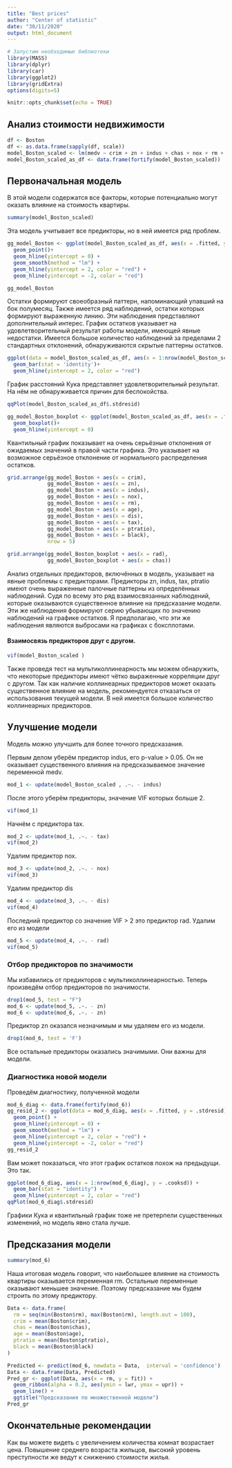 ```yaml
---
title: "Best prices"
author: "Center of statistic"
date: "30/11/2020"
output: html_document
---
```


```r
# Запустим необходимые библиотеки
library(MASS)
library(dplyr)
library(car)
library(ggplot2)
library(gridExtra)
options(digits=5)
```

```r
knitr::opts_chunk$set(echo = TRUE)
```
## Анализ стоимости недвижимости 

```r
df <- Boston
df <- as.data.frame(sapply(df, scale))
model_Boston_scaled <- lm(medv ~ crim + zn + indus + chas + nox + rm + age + dis + rad + tax + ptratio + black, data = df)
model_Boston_scaled_as_df <- data.frame(fortify(model_Boston_scaled))
```

## Первоначальная модель
В этой модели содержатся все факторы, которые потенциально могут оказать влияние на стоимость квартиры.  
```r
summary(model_Boston_scaled)
```

Эта модель учитывает все предикторы, но в ней имеется ряд проблем. 

```r
gg_model_Boston <- ggplot(model_Boston_scaled_as_df, aes(x = .fitted, y = .stdresid))+
  geom_point()+
  geom_hline(yintercept = 0) +
  geom_smooth(method = "lm") +
  geom_hline(yintercept = 2, color = "red") +
  geom_hline(yintercept = -2, color = "red")

gg_model_Boston
```

Остатки формируют своеобразный паттерн, напоминающий упавший на бок полумесяц. Также имеется ряд наблюдений, остатки которых формируют выраженную линию. Эти наблюдения представляют дополнительный интерес. График остатков указывает на удовлетворительный результат работы модели, имеющей явные недостатки. Имеется большое количество наблюдений за пределами 2 стандартных отклонений, обнаруживаются скрытые паттерны остатков. 

```r
ggplot(data = model_Boston_scaled_as_df, aes(x = 1:nrow(model_Boston_scaled_as_df), y = .cooksd)) + 
  geom_bar(stat = 'identity')+
  geom_hline(yintercept = 2, color = "red")
```

График расстояний Кука представляет удовлетворительный результат. На нём не обнаруживается причин для беспокойства. 

```r
qqPlot(model_Boston_scaled_as_df$.stdresid)

gg_model_Boston_boxplot <- ggplot(model_Boston_scaled_as_df, aes(x = .fitted, y = .stdresid))+
  geom_boxplot()+
  geom_hline(yintercept = 0)
```
Квантильный график показывает на очень серьёзные отклонения от ожидаемых значений в правой части графика. Это указывает на возможное серьёзное отклонение от нормального распределения остатков. 

```r
grid.arrange(gg_model_Boston + aes(x = crim),
             gg_model_Boston + aes(x = zn),
             gg_model_Boston + aes(x = indus),
             gg_model_Boston + aes(x = nox),
             gg_model_Boston + aes(x = rm),
             gg_model_Boston + aes(x = age),
             gg_model_Boston + aes(x = dis),
             gg_model_Boston + aes(x = tax),
             gg_model_Boston + aes(x = ptratio),
             gg_model_Boston + aes(x = black),
             nrow = 5)

grid.arrange(gg_model_Boston_boxplot + aes(x = rad),
             gg_model_Boston_boxplot + aes(x = chas))

```

Анализ отдельных предикторов, включённых в модель, указывает на явные проблемы с предикторами. Предикторы zn, indus, tax, ptratio имеют очень выраженные палочные паттерны из определённых наблюдений. Судя по всему это ряд взаимосвязанных наблюдений, которые оказываются существенное влияние на предсказание модели. Эти же наблюдения формируют серию убывающих по значению наблюдений на графике остатков. Я предполагаю, что эти же наблюдения являются выбросами на графиках с боксплотами. 


#### Взаимосвязь предикторов друг с другом. 
```r
vif(model_Boston_scaled )
```
Также проведя тест на мультиколлинеарность мы можем обнаружить, что некоторые предикторы имеют чётко выраженные корреляции друг с другом. Так как наличие коллинеарных предикторов может оказать существенное влияние на модель, рекомендуется отказаться от использования текущей модели. В ней имеется большое количество коллинеарных предикторов. 


## Улучшение модели

Модель можно улучшить для более точного предсказания. 

Первым делом уберём предиктор indus, его p-value > 0.05. Он не оказывает существенного влияния на предсказываемое значение переменной medv. 


```r
mod_1 <- update(model_Boston_scaled , .~. - indus)
```


После этого уберём предикторы, значение VIF которых больше 2. 
```r
vif(mod_1)
```

Начнём с предиктора tax.

```r
mod_2 <- update(mod_1, .~. - tax)
vif(mod_2)
```

Удалим предиктор nox.

```r
mod_3 <- update(mod_2, .~. - nox)
vif(mod_3)
```

Удалим предиктор dis

```r
mod_4 <- update(mod_3, .~. - dis)
vif(mod_4)
```

Последний предиктор со значение VIF > 2 это предиктор rad. Удалим его из модели

```r
mod_5 <- update(mod_4, .~. - rad)
vif(mod_5)
```


### Отбор предикторов по значимости

Мы избавились от предикторов с мультиколлинеарностью. Теперь произведём отбор предикторов по значимости.

```r
drop1(mod_5, test = "F")
mod_6 <- update(mod_5, .~. - zn)
mod_6 <- update(mod_6, .~. - zn)
```

Предиктор zn оказался незначимым и мы удаляем его из модели. 

```r
drop1(mod_6, test = 'F')

```
Все остальные предикторы оказались значимыми. Они важны для модели. 

### Диагностика новой модели

Проведём диагностику, полученной модели


```r
mod_6_diag <- data.frame(fortify(mod_6))
gg_resid_2 <- ggplot(data = mod_6_diag, aes(x = .fitted, y = .stdresid)) + 
  geom_point() + 
  geom_hline(yintercept = 0) +
  geom_smooth(method = "lm") +
  geom_hline(yintercept = 2, color = "red") +
  geom_hline(yintercept = -2, color = "red")
gg_resid_2
```

Вам может показаться, что этот график остатков похож на предыдущи. Это так. 

```r
ggplot(mod_6_diag, aes(x = 1:nrow(mod_6_diag), y = .cooksd)) + 
  geom_bar(stat = "identity") + 
  geom_hline(yintercept = 2, color = "red")
qqPlot(mod_6_diag$.stdresid)
```

Графики Кука и квантильный график тоже не претерпели существенных изменений, но модель явно стала лучше.


## Предсказания модели


```r
summary(mod_6)
```
Наша итоговая модель говорит, что наибольшее влияние на стоимость квартиры оказывается переменная rm. Остальные переменные оказывают меньшее значение. Поэтому предсказание мы будем строить по этому предиктору. 

```r
Data <- data.frame(
  rm = seq(min(Boston$rm), max(Boston$rm), length.out = 100),
  crim = mean(Boston$crim),
  chas = mean(Boston$chas),
  age = mean(Boston$age),
  ptratio = mean(Boston$ptratio),
  black = mean(Boston$black)
)

Predicted <- predict(mod_6, newdata = Data,  interval = 'confidence')
Data <- data.frame(Data, Predicted)
Pred_gr <- ggplot(Data, aes(x = rm, y = fit)) +
  geom_ribbon(alpha = 0.2, aes(ymin = lwr, ymax = upr)) +
  geom_line() + 
  ggtitle("Предсказания по множественной модели")
Pred_gr
```


## Окончательные рекомендации

Как вы можете видеть с увеличением количества комнат возрастает цена. Повышение среднего возраста жильцов, высокий уровень преступности же ведут к снижению стоимости жилья.

